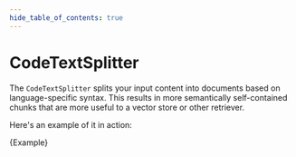 ```yaml
---
hide_table_of_contents: true
---
```


# CodeTextSplitter

The `CodeTextSplitter` splits your input content into documents based on language-specific syntax.
This results in more semantically self-contained chunks that are more useful to a vector store or other retriever.

Here's an example of it in action:


<CodeBlock language="typescript">{Example}</CodeBlock>
